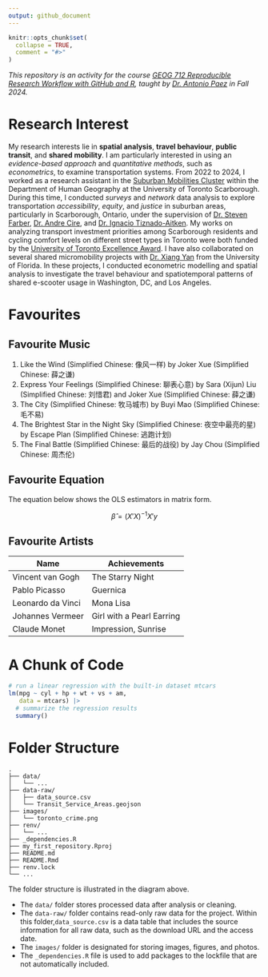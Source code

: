 ---
output: github_document
---

<!-- README.md is generated from README.Rmd. Please edit that file -->

```{r, include = FALSE}
knitr::opts_chunk$set(
  collapse = TRUE,
  comment = "#>"
)
```

_This repository is an activity for the course [GEOG 712 Reproducible Research Workflow with GitHub and R](https://academiccalendars.romcmaster.ca/preview_course.php?catoid=55&coid=274877), taught by [Dr. Antonio Paez](https://experts.mcmaster.ca/display/paezha) in Fall 2024._

# Research Interest

My research interests lie in __spatial analysis__, __travel behaviour__, __public transit__, and __shared mobility__. I am particularly interested in using an _evidence-based approach_ and _quantitative methods_, such as _econometrics_, to examine transportation systems. From 2022 to 2024, I worked as a research assistant in the [Suburban Mobilities Cluster](https://www.utsc.utoronto.ca/suburban-mobilities/) within the Department of Human Geography at the University of Toronto Scarborough. During this time, I conducted _surveys_ and _network_ data analysis to explore transportation _accessibility_, _equity_, and _justice_ in suburban areas, particularly in Scarborough, Ontario, under the supervision of [Dr. Steven Farber](https://www.utsc.utoronto.ca/geography/steven-farber), [Dr. Andre Cire](https://utsc.utoronto.ca/mgmt/andre-cire), and [Dr. Ignacio Tiznado-Aitken](https://tiznadoaitken.cl/). My works on analyzing transport investment priorities among Scarborough residents and cycling comfort levels on different street types in Toronto were both funded by the [University of Toronto Excellence Award](https://www.utsc.utoronto.ca/research/university-toronto-excellence-award). I have also collaborated on several shared micromobility projects with [Dr. Xiang Yan](https://www.essie.ufl.edu/people/name/xiang-yan/) from the University of Florida. In these projects, I conducted econometric modelling and spatial analysis to investigate the travel behaviour and spatiotemporal patterns of shared e-scooter usage in Washington, DC, and Los Angeles.

# Favourites

## Favourite Music

<!---
Generated using https://www.tablesgenerator.com/
--->

1. Like the Wind (Simplified Chinese: 像风一样) by Joker Xue (Simplified Chinese: 薛之谦)
2. Express Your Feelings (Simplified Chinese: 聊表心意) by Sara (Xijun) Liu (Simplified Chinese: 刘惜君) and Joker Xue (Simplified Chinese: 薛之谦)
3. The City (Simplified Chinese: 牧马城市) by Buyi Mao (Simplified Chinese: 毛不易)
4. The Brightest Star in the Night Sky (Simplified Chinese: 夜空中最亮的星) by Escape Plan (Simplified Chinese: 逃跑计划)
5. The Final Battle (Simplified Chinese: 最后的战役) by Jay Chou (Simplified Chinese: 周杰伦)

## Favourite Equation

The equation below shows the OLS estimators in matrix form.

$$
\hat{\beta}=(X'X)^{-1}X'y
$$

## Favourite Artists

| Name              | Achievements              |
|-------------------|---------------------------|
| Vincent van Gogh  | The Starry Night          |
| Pablo Picasso     | Guernica                  |
| Leonardo da Vinci | Mona Lisa                 |
| Johannes Vermeer  | Girl with a Pearl Earring |
| Claude Monet      | Impression, Sunrise       |

# A Chunk of Code

```{r}
# run a linear regression with the built-in dataset mtcars
lm(mpg ~ cyl + hp + wt + vs + am,
   data = mtcars) |>
  # summarize the regression results
  summary()
```

# Folder Structure
<!---
Generated using https://tree.nathanfriend.io

Text used:

- data
  - ...
- data-raw
  - data_source.csv
  - Transit_Service_Areas.geojson
- images
  - toronto_crime.png
- renv
  - ...
- _dependencies.R
- my_first_repository.Rproj
- README.md
- README.Rmd
- renv.lock
- ...
--->

```
.
├── data/
│   └── ...
├── data-raw/
│   ├── data_source.csv
│   └── Transit_Service_Areas.geojson
├── images/
│   └── toronto_crime.png
├── renv/
│   └── ...
├── _dependencies.R
├── my_first_repository.Rproj
├── README.md
├── README.Rmd
├── renv.lock
└── ...
```

The folder structure is illustrated in the diagram above.

- The `data/` folder stores processed data after analysis or cleaning.
- The `data-raw/` folder contains read-only raw data for the project. Within this folder,`data_source.csv` is a data table that includes the source information for all raw data, such as the download URL and the access date.
- The `images/` folder is designated for storing images, figures, and photos.
- The `_dependencies.R` file is used to add packages to the lockfile that are not automatically included.
